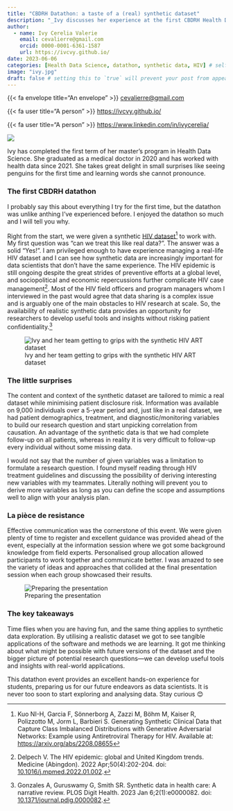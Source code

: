 ```yaml
---
title: "CBDRH Datathon: a taste of a (real) synthetic dataset"
description: "_Ivy discusses her experience at the first CBDRH Health Data Science datathon_"
author:
  - name: Ivy Cerelia Valerie
    email: cevalierre@gmail.com
    orcid: 0000-0001-6361-1587
    url: https://ivcvy.github.io/ 
date: 2023-06-06
categories: [Health Data Science, datathon, synthetic data, HIV] # self-defined categories
image: "ivy.jpg"
draft: false # setting this to `true` will prevent your post from appearing on your listing page until you're ready!
---
```


<div class="author-meta-content">
{{< fa envelope title="An envelope" >}} <a href="cevalierre@gmail.com">cevalierre@gmail.com</a>
</div>

<div class="author-meta-content">
{{< fa user title="A person" >}} <a href="https://ivcvy.github.io/">https://ivcvy.github.io/</a>
</div>
<div class="author-meta-content">
{{< fa user title="A person" >}} <a href="https://www.linkedin.com/in/ivycerelia/">https://www.linkedin.com/in/ivycerelia/</a>
</div>

::: {.aside}

![](ivy.jpg)

Ivy has completed the first term of her master’s program in Health Data Science. She graduated as a medical doctor in 2020 and has worked with health data since 2021. She takes great delight in small surprises like seeing penguins for the first time and learning words she cannot pronounce.

:::

### The first CBDRH datathon

I probably say this about everything I try for the first time, but the datathon was unlike anthing I've experienced before. I enjoyed the datathon so much and I will tell you why.

Right from the start, we were given a synthetic [HIV dataset](https://arxiv.org/abs/2208.08655)[^1] to work with. My first question was "can we treat this like real data?". The answer was a solid "Yes!". I am privileged enough to have experience managing a real-life HIV dataset and I can see how synthetic data are increasingly important for data scientists that don't have the same experience. The HIV epidemic is still ongoing despite the great strides of preventive efforts at a global level, and sociopolitical and economic repercussions further complicate HIV case management[^2]. Most of the HIV field officers and program managers whom I interviewed in the past would agree that data sharing is a complex issue and is arguably one of the main obstacles to HIV research at scale. So, the availability of realistic synthetic data provides an opportunity for researchers to develop useful tools and insights without risking patient confidentiality.[^3] 



[^1]: Kuo NI-H, Garcia F, Sönnerborg A, Zazzi M, Böhm M, Kaiser R, Polizzotto M, Jorm L, Barbieri S. Generating Synthetic Clinical Data that Capture Class Imbalanced Distributions with Generative Adversarial Networks: Example using Antiretroviral Therapy for HIV. Available at: [https://arxiv.org/abs/2208.08655](https://arxiv.org/abs/2208.08655) 

[^2]: Delpech V. The HIV epidemic: global and United Kingdom trends. Medicine (Abingdon). 2022 Apr;50(4):202-204. doi: [10.1016/j.mpmed.2022.01.002](10.1016/j.mpmed.2022.01.002).

[^3]: Gonzales A, Guruswamy G, Smith SR. Synthetic data in health care: A narrative review. PLOS Digit Health. 2023 Jan 6;2(1):e0000082. doi: [10.1371/journal.pdig.0000082](10.1371/journal.pdig.0000082).

![Ivy and her team getting to grips with the synthetic HIV ART dataset](Datathon_UNSW_Credit_CassandraHannagan-40.jpg)

### The little surprises

The content and context of the synthetic dataset are tailored to mimic a real dataset while minimising patient disclosure risk. Information was available on 9,000 individuals over a 5-year period and, just like in a real dataset, we had patient demographics, treatment, and diagnostic/monitoring variables to build our research question and start unpicking correlation from causation. An advantage of the synthetic data is that we had complete follow-up on all patients, whereas in reality it is very difficult to follow-up every individual without some missing data.

I would not say that the number of given variables was a limitation to formulate a research question. I found myself reading through HIV treatment guidelines and discussing the possibility of deriving interesting new variables with my teammates. Literally nothing will prevent you to derive more variables as long as you can define the scope and assumptions well to align with your analysis plan.

### La pièce de resistance

Effective communication was the cornerstone of this event. We were given plenty of time to register and excellent guidance was provided ahead of the event, especially at the information session where we got some background knowledge from field experts. Personalised group allocation allowed participants to work together and communicate better. I was amazed to see the variety of ideas and approaches that collided at the final presentation session when each group showcased their results.

![Preparing the presentation](Datathon_UNSW_Credit_CassandraHannagan-74.jpg)

### The key takeaways

Time flies when you are having fun, and the same thing applies to synthetic data exploration. By utilising a realistic dataset we got to see tangible applications of the software and methods we are learning. It got me thinking about what might be possible with future versions of the dataset and the bigger picture of potential research questions---we can develop useful tools and insights with real-world applications.

This datathon event provides an excellent hands-on experience for students, preparing us for our future endeavors as data scientists. It is never too soon to start exploring and analysing data. Stay curious 😊
